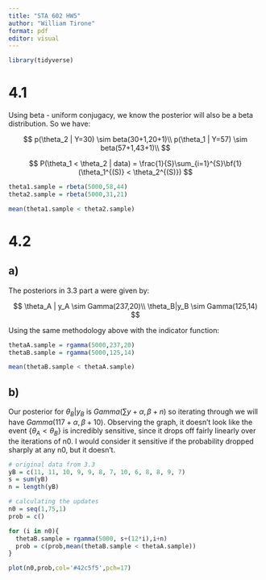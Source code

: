 ```yaml
---
title: "STA 602 HW5"
author: "William Tirone"
format: pdf
editor: visual
---
```


```r
library(tidyverse)
```

# 4.1

Using beta - uniform conjugacy, we know the posterior will also be a beta distribution. So we have:

$$
p(\theta_2 | Y=30) \sim beta(30+1,20+1)\\
p(\theta_1 | Y=57) \sim beta(57+1,43+1)\\
$$

$$
P(\theta_1 < \theta_2 | data) = \frac{1}{S}\sum_{i=1}^{S}\bf{1} (\theta_1^{(S)} < \theta_2^{(S)})
$$

```r
theta1.sample = rbeta(5000,58,44)
theta2.sample = rbeta(5000,31,21)

mean(theta1.sample < theta2.sample)
```

# 4.2

## a)

The posteriors in 3.3 part a were given by:

$$
\theta_A | y_A \sim Gamma(237,20)\\
\theta_B|y_B \sim Gamma(125,14)
$$

Using the same methodology above with the indicator function:

```r
thetaA.sample = rgamma(5000,237,20)
thetaB.sample = rgamma(5000,125,14)

mean(thetaB.sample < thetaA.sample)
```

## b)

Our posterior for $\theta_B|y_B$ is $Gamma(\sum y + \alpha, \beta + n)$ so iterating through we will have $Gamma(117 + \alpha, \beta + 10)$. Observing the graph, it doesn't look like the event $\{\theta_A<\theta_B \}$ is incredibly sensitive, since it drops off fairly linearly over the iterations of n0. I would consider it sensitive if the probability dropped sharply at any n0, but it doesn't.

```r

# original data from 3.3
yB = c(11, 11, 10, 9, 9, 8, 7, 10, 6, 8, 8, 9, 7)
s = sum(yB)
n = length(yB)

# calculating the updates 
n0 = seq(1,75,1)
prob = c()

for (i in n0){
  thetaB.sample = rgamma(5000, s+(12*i),i+n)
  prob = c(prob,mean(thetaB.sample < thetaA.sample))
}

plot(n0,prob,col='#42c5f5',pch=17)
```
